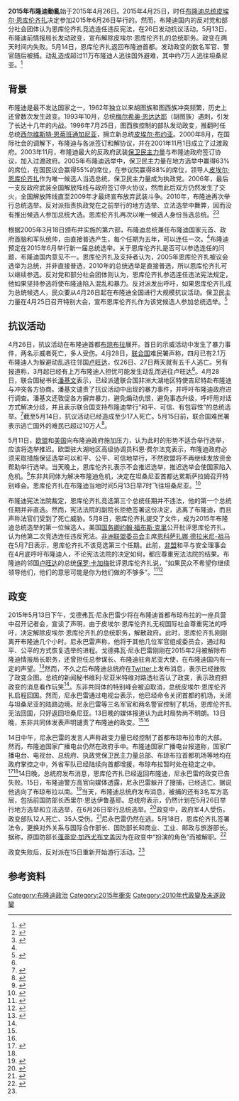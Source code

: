 {{NoteTA
|1=zh-hans:布琼布拉;zh-tw:布松布拉
|2=zh-cn:最不发达国家; zh-tw:最低度開發國家; zh-hk:最不發達國家; zh-sg:最不先进国家
}}
{{Infobox civil conflict
| title        = 2015年蒲隆地動亂 
| partof       =
| image        = Policiers burundais pourchassent des manifestants qui protestent contre un 3e mandat du président Pierre Nkurunziza, vendredi 17 avril 2015.jpg
| caption      =
| date         = 2015年4月26日– 2018年
| place= [[布松布拉|布松布拉]], [[蒲隆地|蒲隆地]]<ref>{{cite web|url=http://www.france24.com/en/20150504-police-open-fire-burundi-protesters-unrest-resumes-pierre-nkurunziza|title=france 24 – At least one shot dead in fresh Burundi protests – France 24|work=France 24|access-date=2015-05-05|archive-url=https://web.archive.org/web/20150505061324/http://www.france24.com/en/20150504-police-open-fire-burundi-protesters-unrest-resumes-pierre-nkurunziza|archive-date=2015-05-05|dead-url=no}}</ref>
| coordinates  =
| causes       =
* 關於允許該國總統[[皮埃爾·恩庫倫齊扎|皮埃爾·恩庫倫齊扎]]連任
| goals        =
| methods      =
* [[抗議|抗議]]
* [[示威|示威]]
* 政府鎮壓
| status       =
* 600名抗議者被捕
* At least 200,000 refugees created<ref name="auto">{{cite web|url=https://news.yahoo.com/burundi-killings-must-stop-un-chief-175549942.html|title=Burundi killings 'must stop': UN chief|work=AFP|access-date=2017-01-14|archive-url=https://web.archive.org/web/20160312112011/http://news.yahoo.com/burundi-killings-must-stop-un-chief-175549942.html|archive-date=2016-03-12|dead-url=no}}</ref>
* 13 May [[2015_Burundian_coup_d'état_attempt|attempted military coup]]
* 抗議活動在[[布瓊布拉|布瓊布拉]]繼續
* Low-level insurgency in Burundian border areas
| result       =
| side1       = {{flagicon|Burundi}}布隆迪反對派
* [[National_Forces_of_Liberation|FNL]]
* 學生抗議者
* 反對派抗議者
* [[Popular_Forces_of_Burundi|Republican Forces of Burundi]] (Forebu)
* RED-Tabara
{{clist|bullets=yes|title='''支持:'''
|{{flag|Belgium}}<ref>{{cite web|url=https://foreignpolicy.com/2015/08/28/how-the-west-lost-burundi/|title=How the West Lost Burundi|access-date=2018-07-15|archive-url=https://web.archive.org/web/20180623005107/https://foreignpolicy.com/2015/08/28/how-the-west-lost-burundi/|archive-date=2018-06-23|dead-url=no}}</ref>
|{{flag|Canada}}<ref name="unwatch.org">{{cite web|url=https://www.unwatch.org/sick-u-n-delegates-shower-praise-genocidal-burundi-regime/|title=Sick: U.N. delegates shower praise on genocidal Burundi regime - UN Watch|date=2018-01-18|access-date=2018-07-15|archive-url=https://web.archive.org/web/20180623005233/https://www.unwatch.org/sick-u-n-delegates-shower-praise-genocidal-burundi-regime/|archive-date=2018-06-23|dead-url=no}}</ref>
|{{flag|France}}
|{{flag|Germany}}
|{{flag|UK}}
|{{flag|USA}} }}
----
Faction of the [[Military_of_Burundi|Burundian military]] (2015 only)
| side2        ={{flagicon|Burundi}} 布隆迪政府
* [[全國捍衛民主理事會|全國捍衛民主理事會]]
* [[國家警察|國家警察]]
* [[國家情報局|國家情報局]]
{{clist|bullets=yes|title='''支持:'''
|{{flag|China}}
|{{flag|Cuba}}
|{{flag|Iran}}
|{{flag|Russia}}
|{{flag|Serbia}}<ref>{{cite web|url=https://www.b92.net/eng/news/politics.php?yyyy=2018&mm=04&dd=03&nav_id=103853|title=President thanks Burundi for revoking Kosovo recognition - English - on B92.net|access-date=2018-07-15|archive-url=https://web.archive.org/web/20180704123659/https://www.b92.net/eng/news/politics.php?yyyy=2018&mm=04&dd=03&nav_id=103853|archive-date=2018-07-04|dead-url=no}}</ref>
|{{flag|Syria}}<ref name="unwatch.org"/>
|{{flag|Venezuela}} }}
| leadfigures1 = [[Agathon_Rwasa|Agathon Rwasa]]<ref>Yahoo News. ''Uganda's president starts mediation role in Burundi unrest''. "Ugandan President Yoweri Museveni met with representatives of the Burundi government and opposition leaders in the nation's capital, Bujumbura, late Tuesday. The talks are being attended by Agathon Rwasa, the most prominent opposition leader in Burundi.". [https://news.yahoo.com/ugandas-president-starts-mediation-role-burundi-unrest-185509966.html] {{Wayback|url=https://news.yahoo.com/ugandas-president-starts-mediation-role-burundi-unrest-185509966.html |date=20160126115815 }}</ref>
----
[[Godefroid_Niyombare|Godefroid Niyombare]]
| leadfigures2  = 总统 [[皮埃爾·恩庫倫齊扎|皮埃爾·恩庫倫齊扎]]
| leadfigures3 = 
| howmany1     =
| howmany2     =
| howmany3     =
| casualties1  =
| injuries     =
| fatalities   = 估計有1,700名平民喪生<ref name=HRW2018>{{cite web |title="We Will Beat You to Correct You" Abuses Ahead of Burundi's Constitutional Referendum |url=https://www.hrw.org/report/2018/05/18/we-will-beat-you-correct-you/abuses-ahead-burundis-constitutional-referendum |publisher=Human Rights Watch |access-date=2020-07-20 |date=2018-05-18 |archive-date=2020-11-11 |archive-url=https://web.archive.org/web/20201111180419/https://www.hrw.org/report/2018/05/18/we-will-beat-you-correct-you/abuses-ahead-burundis-constitutional-referendum |dead-url=no }}</ref><br/>390,000平民逃亡<ref name=HRW2018/>
| charged      =
| fined        =
| casualties_label =
| notes            =
}}
'''2015年布隆迪動亂'''始于2015年4月26日。2015年4月25日，时任[[布隆迪总统|布隆迪总统]][[皮埃尔·恩库伦齐扎|皮埃尔·恩库伦齐扎]]决定参加2015年6月26日举行的{{link-en|2015年布隆迪总统选举|Burundian presidential election, 2015|布隆迪总统选举}}。然而，布隆迪国内的反对党和部分社会团体认为恩库伦齐扎竞选连任违反宪法，在26日发动抗议活动。5月13日，布隆迪前情报局长{{link-en|戈德弗瓦·尼永巴雷|Godefroid Niyombare}}发动政变，宣布解除皮埃尔·恩库伦齐扎的总统职务。政变在两天时间内失败。5月14日，恩库伦齐扎返回布隆迪首都。发动政变的数名军官、警官随后被捕。动乱造成超过11万布隆迪人逃往国外避难，其中约7万人逃往坦桑尼亚。<ref>{{cite news|title=布隆迪政變：總統開除兩部長 7難民染霍亂喪生|url=http://hn.people.com.cn/BIG5/n/2015/0519/c338399-24913046.html|accessdate=2015-05-19|agency=中國新聞網|date=2015-05-19|archive-date=2015-05-20|archive-url=https://web.archive.org/web/20150520154314/http://hn.people.com.cn/BIG5/n/2015/0519/c338399-24913046.html|dead-url=no}}</ref>

== 背景 ==
布隆迪是最不发达国家之一，1962年独立以来胡图族和图西族冲突频繁，历史上还曾数次发生政变。1993年10月，总统[[梅尔希奥·恩达达耶|梅尔希奥·恩达达耶]]（胡图族）遇刺，引发了长达十几年的内战。1996年7月25日，图西族控制的部队发动政变，推翻时任总统[[西尔维斯特·恩蒂班通加尼亚|西尔维斯特·恩蒂班通加尼亚]]，拥立新总统[[皮埃尔·布约亚|皮埃尔·布约亚]]。2000年8月，在国际社会的调解下，布隆迪与各派签订和解协议，并在2001年11月1日成立了过渡政府。2003年11月，布隆迪最大的反政府武装[[保卫民主力量|保卫民主力量]]与布隆迪政府签订协议，加入过渡政府。2005年布隆迪选举中，保卫民主力量在地方选举中赢得63%的席位，在国民议会赢得55%的席位，在参议院赢得88%的席位，领导人[[皮埃尔·恩库伦齐扎|皮埃尔·恩库伦齐扎]]作为唯一候选人当选总统，保卫民主力量成为执政党。2006年，最后一支反政府武装全国解放阵线与政府签订停火协议，然而此后双方仍然发生了交火，全国解放阵线直至2009年才最终宣布放弃武装斗争。2010年，布隆迪再次举行总统选举。反对派指责执政党在之前举行的地方选举、立法选举中舞弊，因而没有推出候选人参加总统大选。恩库伦齐扎再次以唯一候选人身份当选总统。<ref>{{cite news|title=安理会呼吁布隆迪各方把维护来之不易的脆弱和平作为优先工作|url=http://www.un.org/chinese/News/story.asp?NewsID=23839|accessdate=2015-05-16|agency=联合国新闻|date=2015-04-18|archive-date=2019-09-12|archive-url=https://web.archive.org/web/20190912065723/https://news.un.org/zh/story/2015/04/234042|dead-url=no}}</ref><ref name=fmprc>{{cite web|title=布隆迪共和国国家概况|url=http://www.fmprc.gov.cn/mfa_chn/gjhdq_603914/gj_603916/fz_605026/1206_605196/|website=中华人民共和国外交部|accessdate=2015-05-15|archive-date=2015-06-12|archive-url=https://web.archive.org/web/20150612004827/http://www.fmprc.gov.cn/mfa_chn/gjhdq_603914/gj_603916/fz_605026/1206_605196/|dead-url=no}}</ref>

根据2005年3月18日颁布并实施的第六部{{link-en|布隆迪宪法|Constitution of Burundi}}，布隆迪总统兼任布隆迪国家元首、政府首脑和军队统帅，由直接普选产生，每个任期为五年，可以连任一次。<ref name=fmprc/>布隆迪预定在2015年6月举行新一届总统选举。关于恩库伦齐扎是否可以参选连任的问题，布隆迪国内意见不一。恩库伦齐扎及支持者认为，2005年恩库伦齐扎被议会选举为总统，并非直接普选，2010年的总统选举是直接普选，所以恩库伦齐扎可以继续参选。反对党和部分社会团体则认为，恩库伦齐扎参选连任违法宪法规定，他如果坚持参选将使布隆迪陷入混乱和暴力。反对派发出呼吁，如果恩库伦齐扎成为总统候选人，民众要从4月26日起在布隆迪全国进行大规模抗议活动。保卫民主力量在4月25日召开特别大会，宣布恩库伦齐扎作为该党候选人参加总统选举。<ref name=21cn>{{cite news|title=布隆迪总统被确定为下届大选总统候选人|url=http://news.21cn.com/caiji/roll1/a/2015/0426/13/29457290.shtml|accessdate=2015-05-15|agency=新华网|date=2015-04-26|archive-url=https://web.archive.org/web/20150518103831/http://news.21cn.com/caiji/roll1/a/2015/0426/13/29457290.shtml|archive-date=2015-05-18|dead-url=yes}}</ref>

== 抗议活动 ==
4月26日，抗议活动在布隆迪首都[[布琼布拉|布琼布拉]]展开。首日的示威活动中发生了暴力事件，两名示威者死亡，多人受伤。4月28日，[[联合国|联合国]]难民署声称，四月已有2.1万布隆迪人为躲避动乱逃往邻国[[卢旺达|卢旺达]]，仅26日、27日两天就有五千人逃亡。另有报道称，3月起已经有上万布隆迪人担忧可能发生动乱而逃往卢旺达<ref name=21cn/>。4月28日，联合国秘书长[[潘基文|潘基文]]表示，已经派遣联合国非洲大湖地区特使吉尼特赴布隆迪与冲突各方协商。潘基文谴责了抗议活动中出现的暴力事件，并呼吁布隆迪政府进行调查。潘基文还敦促各方摒弃暴力，避免煽动仇恨，避免事态升级，呼吁用对话方式解决分歧，并且表示联合国支持布隆迪举行“和平、可信、有包容性”的总统选举。<ref>{{cite news|title=联合国特使前往布隆迪就大选前暴力事件与各方磋商|url=http://news.jcrb.com/jxsw/201504/t20150429_1501102.html|accessdate=2015-05-15|agency=新华网|date=2015-04-29|archive-date=2015-05-18|archive-url=https://web.archive.org/web/20150518091304/http://news.jcrb.com/jxsw/201504/t20150429_1501102.html|dead-url=no}}</ref>截至5月14日，抗议活动已经造成至少17人死亡。5月15日前，联合国难民署表示逃亡国外的难民已超过10万人<ref name=waim>{{cite news|title=外媒:布隆迪政治动乱后逾10万难民逃至邻国|url=http://news.sina.com.cn/w/2015-05-15/182231837652.shtml|accessdate=2015-05-15|agency=中国新闻网|date=2015-05-15|archive-date=2015-05-18|archive-url=https://web.archive.org/web/20150518091011/http://news.sina.com.cn/w/2015-05-15/182231837652.shtml|dead-url=no}}</ref>。

5月11日，[[欧盟|欧盟]]和[[美国|美国]]向布隆迪政府施加压力，认为此时的形势不适合举行选举，应该将选举推迟。欧盟驻大湖地区高级协调员科恩·费尔法克表示，布隆迪政府必须采取措施保证选举可以和平、公平、可信地举行，不然欧盟将不再继续发放资金帮助举行选举。当天晚上，恩库伦齐扎表示不会推迟选举，推迟选举会使国家陷入危机。<ref>{{cite news|title=布隆迪总统称不会推迟选举 否则国家将陷入危机|url=http://www.chinanews.com/gj/2015/05-13/7272919.shtml|accessdate=2015-05-16|work=新华网|date=2015-05-13|archive-date=2015-05-18|archive-url=https://web.archive.org/web/20150518093926/http://www.chinanews.com/gj/2015/05-13/7272919.shtml|dead-url=no}}</ref>东非共同体为解决布隆迪危机，决定在坦桑尼亚首都达累斯萨拉姆召开特别峰会。恩库伦齐扎在布隆迪当地时间5月13日早7时飞往坦桑尼亚。<ref name=mil>{{cite news|title=布隆迪军方将领宣称“政变” 目前局势不明朗|url=http://military.china.com/important/gundong/11065468/20150514/19682691.html|accessdate=2015-05-15|agency=新华网|date=2015-05-14|archive-url=https://web.archive.org/web/20150518083758/http://military.china.com/important/gundong/11065468/20150514/19682691.html|archive-date=2015-05-18|dead-url=yes}}</ref>

布隆迪宪法法院裁定，恩库伦齐扎竞选第三个总统任期并不违法，他的第一个总统任期并非直选。然而，宪法法院的副院长拒绝签署这份决定，逃离了布隆迪，而且声称法官们受到了死亡威胁。5月8日，恩库伦齐扎提交了文件，成为2015年布隆迪总统选举的第一位候选人。美国[[美国国务卿|国务卿]][[约翰·福布斯·克里|约翰·福布斯·克里]]公开批评恩库伦齐扎，认为他第二次竞选连任违反宪法。[[非洲联盟委员会|非洲联盟委员会]]主席[[恩科萨扎娜·德拉米尼-祖马|恩科萨扎娜·德拉米尼-祖马]]在5月7日表示，恩库伦齐扎不该竞选第三个任期。此前，[[非盟|非盟]]和平与安全理事会在4月底呼吁布隆迪人，不论宪法法院的决定如何，都应尊重宪法法院的结果。布隆迪的邻国[[卢旺达|卢旺达]]的总统[[保罗·卡加梅|保罗·卡加梅]]批评恩库伦齐扎说，“如果民众不希望你继续领导他们，他们的意思可能是你为他们做的不够多”。<ref>{{cite news|title=Burundi court backs third-term bid|url=http://nehandaradio.com/2015/05/05/burundi-court-backs-third-term-bid/|accessdate=2015-05-19|agency=Nehanda Radio|date=2015-05-05|archive-date=2015-05-25|archive-url=https://web.archive.org/web/20150525004518/http://nehandaradio.com/2015/05/05/burundi-court-backs-third-term-bid/|dead-url=no}}</ref><ref>{{cite news|title=Burundi president defies critics to files third term bid|url=https://au.news.yahoo.com/world/a/27712712/burundi-president-defies-critics-to-files-third-term-bid/|accessdate=2015-05-19|agency=AFP|date=2015-05-09|deadurl=yes|archiveurl=https://web.archive.org/web/20150520205744/https://au.news.yahoo.com/world/a/27712712/burundi-president-defies-critics-to-files-third-term-bid/|archivedate=2015-05-20}}</ref>

== 政变 ==
{{main|2015年蒲隆地政變}}
2015年5月13日下午，戈德弗瓦·尼永巴雷少将在布隆迪首都布琼布拉的一座兵营中召开记者会，宣读了声明，由于皮埃尔·恩库伦齐扎无视国际社会尊重宪法的呼吁，决定解除皮埃尔·恩库伦齐扎的总统职务，解散政府。此时，恩库伦齐扎刚刚离开布隆迪几个小时。尼永巴雷声称，他将于其他几位军官组成委员会，通过和平、公平的方式恢复选举的进程。戈德弗瓦·尼永巴雷刚刚在2015年2月被解除布隆迪情报局长职务，还曾担任总参谋长、布隆迪驻肯尼亚大使，在布隆迪国内有一定的声望。<ref name=dayoo>{{cite news|title=布隆迪少将解职现总统|url=http://gzdaily.dayoo.com/html/2015-05/15/content_2925446.htm|accessdate=2015-05-16|agency=广州日报|date=2015-05-15|deadurl=yes|archiveurl=https://web.archive.org/web/20150518103549/http://gzdaily.dayoo.com/html/2015-05/15/content_2925446.htm|archivedate=2015-05-18}}</ref>然而，不久之后布隆迪总统府在[[Twitter|Twitter]]上发布消息，表示已经挫败了政变企图。总统的新闻秘书维利·尼亚米特维对路透社否认了政变，表示政府把政变的消息看作玩笑<ref name=dayoo/>。东非共同体的特别峰会被迫取消，总统皮埃尔·恩库伦齐扎启程回国。然而，尼永巴雷通过电视台表示，他已经命令关闭首都的机场，关闭与坦桑尼亚的陆路边境。尼永巴雷等三名军官和两名警官控制了机场，恩库伦齐扎无法回国，只好返回坦桑尼亚。13日晚的媒体报道认为此时局势尚不明朗。13日晚，东非共同体发表声明谴责了布隆迪的政变。<ref name=mil /><ref name=bjd />

14日中午，尼永巴雷的发言人声称政变力量已经控制了首都布琼布拉市的大部。然而，布隆迪国家广播电台仍然在政府手中。布隆迪国家广播电台报道称，国家广播电台、电视台、总统府、执政党保卫民主力量总部、布琼布拉首都机场等地均在政府掌控之中，外省军队已经陆续向首都增援，布琼布拉暂时处在稳定之中。<ref name=bjd>{{cite news|title=布隆迪军官宣布解职总统|url=http://world.people.com.cn/n/2015/0515/c157278-27003332.html|accessdate=2015-05-15|agency=北京日报|date=2015-05-15|archive-date=2015-05-18|archive-url=https://web.archive.org/web/20150518102845/http://world.people.com.cn/n/2015/0515/c157278-27003332.html|dead-url=no}}</ref><ref name=mil />14日晚，总统府发布消息，恩库伦齐扎已经返回布隆迪，尼永巴雷的政变已告失败。15日，布隆迪警方高官向媒体透露，尼永巴雷躲开了搜捕，已经逃亡。据说他逃向了布琼布拉以南。<ref>{{cite news|title=布隆迪军方政变领导者逃亡 总统将发表全国讲话|url=http://finance.ifeng.com/a/20150515/13708946_0.shtml|accessdate=2015-05-15|agency=中国新闻网|date=2015-05-15|archive-date=2015-05-18|archive-url=https://web.archive.org/web/20150518072951/http://finance.ifeng.com/a/20150515/13708946_0.shtml|dead-url=no}}</ref>当天，布隆迪总统府发布消息，被捕的还有3名军方高层，包括前国防部长西里尔·恩达伊鲁基耶。总统府表示，仍然计划在5月26日举行地方选举和立法选举，在6月26日举行总统选举。<ref name=rmrb>{{cite news|title=布隆迪政府挫败军人“政变”|url=http://world.people.com.cn/n/2015/0516/c1002-27010121.html|accessdate=2015-05-16|agency=人民网－人民日报|date=2015-05-16|archive-date=2015-05-18|archive-url=https://web.archive.org/web/20150518102858/http://world.people.com.cn/n/2015/0516/c1002-27010121.html|dead-url=no}}</ref>政变中，政府军4人受伤，政变部队12人死亡、35人受伤。<ref>{{cite news|title=布隆迪军人政变至少致12人丧生 遭多方谴责|url=http://news.southcn.com/international/content/2015-05/16/content_124397222.htm|accessdate=2015-05-16|agency=中国新闻网|date=2015-05-16|archive-date=2015-05-18|archive-url=https://web.archive.org/web/20150518072506/http://news.southcn.com/international/content/2015-05/16/content_124397222.htm|dead-url=no}}</ref>尼永巴雷仍然在逃。5月18日，恩库伦齐扎签署法令，更换对外关系与国际合作部长、国防部长和商业、工业、邮政与旅游部长。据称，原国防部长[[蓬蒂安·加西尤布文盖|蓬蒂安·加西尤布文盖]]因为在政变中“扮演的角色”而被解职。<ref>{{cite news|title=布隆迪总统更换3名政府部长|url=http://world.people.com.cn/n/2015/0519/c157278-27020333.html|accessdate=2015-05-19|agency=新华网|date=2015-05-19|archive-date=2015-05-20|archive-url=https://web.archive.org/web/20150520161429/http://world.people.com.cn/n/2015/0519/c157278-27020333.html|dead-url=no}}</ref>

政变失败后，反对派在15日重新开始游行活动。<ref name=rmrb />

== 参考资料 ==
{{reflist|2}}

{{Ongoing military conflicts}}
[[Category:布隆迪政治|Category:布隆迪政治]]
[[Category:2015年衝突|Category:2015年衝突]]
[[Category:2010年代政變及未遂政變|Category:2010年代政變及未遂政變]]